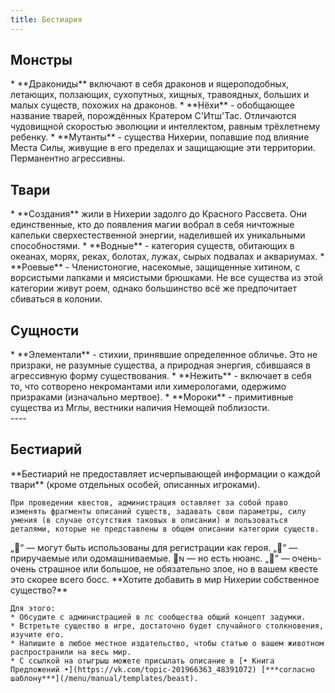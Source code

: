 ```yaml
---
title: Бестиария
---
```


## Монстры
<BlockquoteBox text>
* **Дракониды** включают в себя драконов и ящероподобных, летающих, ползающих, сухопутных, хищных, травоядных, больших и малых существ, похожих на драконов.
* **Нёхи** - обобщающее название тварей, порождённых Кратером С'Итш'Тас. Отличаются чудовищной скоростью эволюции и интеллектом, равным трёхлетнему ребенку.
* **Мутанты** - существа Нихерии, попавшие под влияние Места Силы, живущие в его пределах и защищающие эти территории. Перманентно агрессивны.
</BlockquoteBox>
<Board columns={3}>
    <ButtonRect title="Дракониды" href="draconides" src="draconides/pic.jpg" />
    <ButtonRect title="Нёхи" href="things" src="things/pic.jpg" />
    <ButtonRect title="Мутанты" href="mutants" src="mutants/pic.jpg" />
</Board>

## Твари
<BlockquoteBox text>
* **Создания** жили в Нихерии задолго до Красного Рассвета. Они единственные, кто до появления магии вобрал в себя ничтожные капельки сверхестественной энергии, наделившей их уникальными способностями.
* **Водные** - категория существ, обитающих в океанах, морях, реках, болотах, лужах, сырых подвалах и аквариумах.
* **Роевые** - Членистоногие, насекомые, защищенные хитином, с ворсистыми лапками и мясистыми брюшками. Не все существа из этой категории живут роем, однако большинство всё же предпочитает сбиваться в колонии.
</BlockquoteBox>
<Board columns={3}>
    <ButtonRect title="Создания" href="creatures" src="creatures/pic.jpg" blur />
    <ButtonRect title="Водные" href="aquatic" src="aquatic/pic.jpg" />
    <ButtonRect title="Роевые" href="insects" src="insects/pic.jpg" />
</Board>

## Сущности
<BlockquoteBox text>
* **Элементали** - стихии, принявшие определенное обличье. Это не призраки, не разумные существа, а природная энергия, сбившаяся в агрессивную форму существования.
* **Нежить** - включает в себя то, что сотворено некромантами или химерологами, одержимо призраками (изначально мертвое).
* **Мороки** - примитивные существа из Мглы, вестники наличия Немощей поблизости.
</BlockquoteBox>
<Board columns={3}>
    <ButtonRect title="Элементали" href="elementals" subtitle=" " src="elementals/pic.jpg" />
    <ButtonRect title="Нежить" subtitle="И химеры" href="undead" src="undead/pic.jpg" />
    <ButtonRect title="Мороки" subtitle=" " href="moroks" src="moroks/pic.jpg" />
</Board>

<br/>
----
<br/>

## Бестиарий
<BlockquoteBox text attention>
    **Бестиарий не предоставляет исчерпывающей информации о каждой твари** (кроме отдельных особей, описанных игроками).

    При проведении квестов, администрация оставляет за собой право изменять фрагменты описаний существ, задавать свои параметры, силу умения (в случае отсутствия таковых в описании) и пользоваться деталями, которые не представлены в общем описании категории существ.
</BlockquoteBox>
<BlockquoteBox text warning>
    „🧍“ — могут быть использованы для регистрации как героя.  
    „🐶“ — приручаемые или одомашниваемые. 🐶ɴ — но есть нюанс.  
    „🍖“ — очень-очень страшное или большое, не обязательно злое, но в вашем квесте это скорее всего босс.  
</BlockquoteBox>
<BlockquoteBox text>
    **Хотите добавить в мир Нихерии собственное существо?**

    Для этого:
    * Обсудите с администрацией в лс сообщества общий концепт задумки.
    * Встретьте существо в игре, достаточно будет случайного столкновения, изучите его.
    * Напишите в любое местное издательство, чтобы статью о вашем животном распространили на весь мир.
    * С ссылкой на отыгрыш можете присылать описание в [• Книга Предложений •](https://vk.com/topic-201966363_48391072) [***согласно шаблону***](/menu/manual/templates/beast).
</BlockquoteBox>